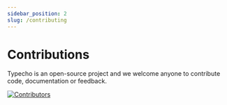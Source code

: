 ```yaml
---
sidebar_position: 2
slug: /contributing
---
```


# Contributions

Typecho is an open-source project and we welcome anyone to contribute code, documentation or feedback.

[![Contributors](https://contrib.rocks/image?repo=typecho/typecho)](https://github.com/typecho/typecho/graphs/contributors)
